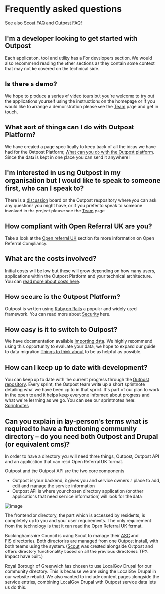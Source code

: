 # Frequently asked questions

See also [Scout FAQ](/docs/scout/faq) and [Outpost FAQ](http://localhost:3000/docs/outpost/faq)!


<TOCInline toc={toc} />

## I'm a developer looking to get started with Outpost

Each application, tool and utility has a For developers section. We would also recommend reading the other sections as they contain some context that may not be covered on the technical side.

## Is there a demo?

We hope to produce a series of video tours but you're welcome to try out the applications yourself using the instructions on the homepage or if you would like to arrange a demonstration please see the [Team](../../the-project/team) page and get in touch.

## What sort of things can I do with Outpost Platform?

We have created a page specifically to keep track of all the ideas we have had for the Outpost Platform; [What can you do with the Outpost platform](./possibilities). Since the data is kept in one place you can send it anywhere!

## I'm interested in using Outpost in my organisation but I would like to speak to someone first, who can I speak to?

There is a [discussion](https://github.com/wearefuturegov/outpost/discussions) board on the Outpost respository where you can ask any questions you might have, or if you prefer to speak to someone involved in the project please see the [Team](../../the-project/team) page.

## How compliant with Open Referral UK are you?

Take a look at the [Open referral UK](../../outpost-api-service/features/open-referral-uk) section for more information on Open Referral Compliancy.

## What are the costs involved?

Initial costs will be low but these will grow depending on how many users, applications within the Outpost Platform and your technical architecture. You can [read more about costs here](./costs).

## How secure is the Outpost Platform?

Outpost is written using [Ruby on Rails](https://rubyonrails.org/) a popular and widely used framework. You can read more about [Security](../../outpost/features/security) here.

## How easy is it to switch to Outpost?

We have documentation available [Importing data](../../outpost/features/importing-data). We highly recommend using this opportunity to evaluate your data, we hope to expand our guide to data migration [Things to think about](./things-to-think-about) to be as helpful as possible.

## How can I keep up to date with development?

You can keep up to date with the current progress through the [Outpost repository](https://github.com/wearefuturegov/outpost/).
Every sprint, the Outpost team write up a short sprintnote detailing what we have been up to in that sprint. It's part of our plan to work in the open to and it helps keep everyone informed about progress and what we're learning as we go.
You can see our sprintnotes here: [Sprintnotes](/blog/tags/sprintnotes)

## Can you explain in lay-person's terms what is required to have a functioning community directory – do you need both Outpost and Drupal (or equivalent cms)?

In order to have a directory you will need three things, Outpost, Outpost API and an application that can read Open Referral UK format.

Outpost and the Outpost API are the two core components

- Outpost is your backend, it gives you and service owners a place to add, edit and manage the service information
- Outpost API is where your chosen directory application (or other applications that need service information) will look for the data

<ImageWindow size="auto">

![image](/img/outpost-platform/diagrams/diagram-outpost-platform.png)

</ImageWindow>

The frontend or directory, the part which is accessed by residents, is completely up to you and your user requirements. The only requirement from the technology is that it can read the Open Referral UK format.

Buckinghamshire Council is using Scout to manage their [ASC](https://directory.buckinghamshire.gov.uk) and [FIS](https://directory.familyinfo.buckinghamshire.gov.uk) directories. Both directories are managed from one Outpost install, with both teams using the system. ([Scout](../../scout) was created alongside Outpost and offers directory functionality based on all the previous directories TPX Impact have built.)

Royal Borough of Greenwich has chosen to use LocalGov Drupal for our community directory. This is because we are using the LocalGov Drupal in our website rebuild. We also wanted to include content pages alongside the service entries, combining LocalGov Drupal with Outpost service data lets us do this.
